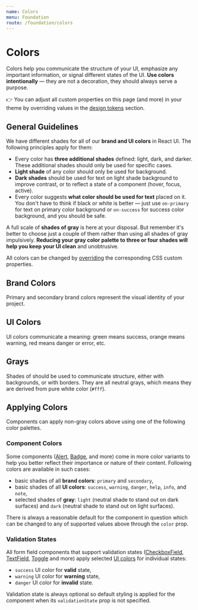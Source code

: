 ```yaml
---
name: Colors
menu: Foundation
route: /foundation/colors
---
```


# Colors


Colors help you communicate the structure of your UI, emphasize any important
information, or signal different states of the UI. **Use colors intentionally**
— they are not a decoration, they should always serve a purpose.

👉 You can adjust all custom properties on this page (and more) in your theme by
overriding values in the
[design tokens](/customize/theming/overview#design-tokens) section.

## General Guidelines

We have different shades for all of our **brand and UI colors** in React UI. The
following principles apply for them:

- Every color has **three additional shades** defined: light, dark, and darker.
  These additional shades should only be used for specific cases.
- **Light shade** of any color should only be used for background.
- **Dark shades** should be used for text on light shade background to improve
  contrast, or to reflect a state of a component (hover, focus, active).
- Every color suggests **what color should be used for text** placed on it. You
  don't have to think if black or white is better — just use `on-primary` for
  text on primary color background or `on-success` for success color background,
  and you should be safe.

A full scale of **shades of gray** is here at your disposal. But remember it's
better to choose just a couple of them rather than using all shades of gray
impulsively. **Reducing your gray color palette to three or four shades will
help you keep your UI clean** and unobtrusive.

All colors can be changed by [overriding](/customize/theming/overview) the
corresponding CSS custom properties.

## Brand Colors

Primary and secondary brand colors represent the visual identity of your
project.

<div>
  <Swatch color="primary" />
  <Swatch color="primary-dark" />
  <Swatch color="primary-darker" />
  <Swatch color="primary-light" />
  <Swatch color="on-primary" />
</div>
<div>
  <Swatch color="secondary" />
  <Swatch color="secondary-dark" />
  <Swatch color="secondary-darker" />
  <Swatch color="secondary-light" />
  <Swatch color="on-secondary" />
</div>

## UI Colors

UI colors communicate a meaning: green means success, orange means warning, red
means danger or error, etc.

<div>
  <Swatch color="success" />
  <Swatch color="success-dark" />
  <Swatch color="success-darker" />
  <Swatch color="success-light" />
  <Swatch color="on-success" />
</div>
<div>
  <Swatch color="warning" />
  <Swatch color="warning-dark" />
  <Swatch color="warning-darker" />
  <Swatch color="warning-light" />
  <Swatch color="on-warning" />
</div>
<div>
  <Swatch color="danger" />
  <Swatch color="danger-dark" />
  <Swatch color="danger-darker" />
  <Swatch color="danger-light" />
  <Swatch color="on-danger" />
</div>
<div>
  <Swatch color="help" />
  <Swatch color="help-dark" />
  <Swatch color="help-darker" />
  <Swatch color="help-light" />
  <Swatch color="on-help" />
</div>
<div>
  <Swatch color="info" />
  <Swatch color="info-dark" />
  <Swatch color="info-darker" />
  <Swatch color="info-light" />
  <Swatch color="on-info" />
</div>
<div>
  <Swatch color="note" />
  <Swatch color="note-dark" />
  <Swatch color="note-darker" />
  <Swatch color="note-light" />
  <Swatch color="on-note" />
</div>

## Grays

Shades of should be used to communicate structure, either with backgrounds, or
with borders. They are all neutral grays, which means they are derived from pure
white color (`#fff`).

<div>
  <Swatch color="white" />
  <Swatch color="gray-50" />
  <Swatch color="gray-100" />
  <Swatch color="gray-200" />
  <Swatch color="gray-300" />
  <Swatch color="gray-400" />
  <Swatch color="gray-500" />
  <Swatch color="gray-600" />
  <Swatch color="gray-700" />
  <Swatch color="gray-800" />
  <Swatch color="gray-900" />
  <Swatch color="black" />
</div>
<div>
  <Swatch color="light" />
  <Swatch color="dark" />
  <Swatch color="muted" />
</div>

## Applying Colors

Components can apply non-gray colors above using one of the following color
palettes.

### Component Colors

Some components ([Alert](/components/alert), [Badge](/components/badge),
and more) come in more color variants to help you better reflect their
importance or nature of their content. Following colors are available in such
cases:

- basic shades of all **brand colors**: `primary` and `secondary`,
- basic shades of all **UI colors**: `success`, `warning`, `danger`, `help`,
  `info`, and `note`,
- selected shades of **gray**: `light` (neutral shade to stand out on dark
  surfaces) and `dark` (neutral shade to stand out on light surfaces).

There is always a reasonable default for the component in question which can be
changed to any of supported values above through the `color` prop.

### Validation States

All form field components that support validation states
([CheckboxField](/components/checkbox-field),
[TextField](/components/text-field), [Toggle](/components/toggle) and
more) apply selected [UI colors](#ui-colors) for individual states:

- `success` UI color for **valid** state,
- `warning` UI color for **warning** state,
- `danger` UI color for **invalid** state.

Validation state is always optional so default styling is applied for the
component when its `validationState` prop is not specified.
